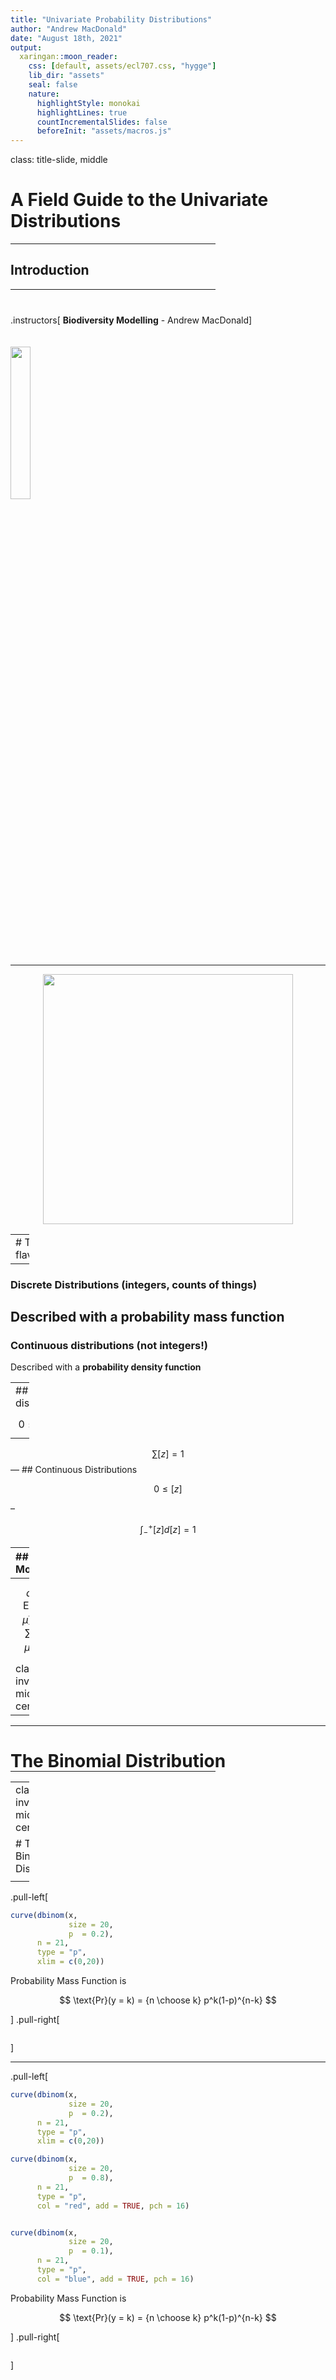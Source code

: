 ```yaml
---
title: "Univariate Probability Distributions"
author: "Andrew MacDonald"
date: "August 18th, 2021"
output:
  xaringan::moon_reader:
    css: [default, assets/ecl707.css, "hygge"]
    lib_dir: "assets"
    seal: false
    nature:
      highlightStyle: monokai
      highlightLines: true
      countIncrementalSlides: false
      beforeInit: "assets/macros.js"
---
```


class: title-slide, middle

<style type="text/css">
  .title-slide {
    background-image: url('assets/img/bg.jpg');
    background-color: #23373B;
    background-size: contain;
    border: 0px;
    background-position: 600px 0;
    line-height: 1;
  }
</style>

# A Field Guide to the Univariate Distributions

<hr width="65%" align="left" size="0.3" color="orange"></hr>

## Introduction

<hr width="65%" align="left" size="0.3" color="orange" style="margin-bottom:40px;" alt="@Martin Sanchez"></hr>

.instructors[
  **Biodiversity Modelling** - Andrew MacDonald
]

<img src="assets/img/bg.jpg" width="25%" style="margin-top:20px;"></img>

---

<div style='text-align:center;'>
  <img src="assets/img/meme.jpg" width="400px"></img>
</div>
 
---
# Two flavours

--

### Discrete Distributions (integers, counts of things)

Described with a **probability mass function**
--

### Continuous distributions (not integers!)

Described with a **probability density function**

---
## Discrete distributions


$$
0 \leq [z] \leq 1
$$

--

$$
\sum [z] = 1
$$
---
## Continuous Distributions


$$
0 \leq [z]
$$

--

$$
\int_-^+[z]d[z] = 1
$$

---
## Moments

$$
\mu = \text{E}(z) = \sum z[z]
$$

---
$$
\sigma^2 = \text{E}((z-\mu)^2) = \sum (z - \mu)^2[z]
$$

class: inverse, middle, center

---

---

# The Binomial Distribution

<hr width="65%" size="0.3" color="orange" style="margin-top:-20px;"></hr>

---
class: inverse, middle, center

# The Binomial Distribution

<hr width="65%" size="0.3" color="orange" style="margin-top:-20px;"></hr>
---

.pull-left[
```r
curve(dbinom(x,
             size = 20,
             p  = 0.2),
      n = 21,
      type = "p",
      xlim = c(0,20))
```

Probability Mass Function is

$$
\text{Pr}(y = k) = {n \choose k} p^k(1-p)^{n-k}
$$


]
.pull-right[
```r
```
]

---

.pull-left[
```r
curve(dbinom(x,
             size = 20,
             p  = 0.2),
      n = 21,
      type = "p",
      xlim = c(0,20))

curve(dbinom(x,
             size = 20,
             p  = 0.8),
      n = 21,
      type = "p",
      col = "red", add = TRUE, pch = 16)


curve(dbinom(x,
             size = 20,
             p  = 0.1),
      n = 21,
      type = "p",
      col = "blue", add = TRUE, pch = 16)
```

Probability Mass Function is

$$
\text{Pr}(y = k) = {n \choose k} p^k(1-p)^{n-k}
$$


]
.pull-right[
```r
```
]
